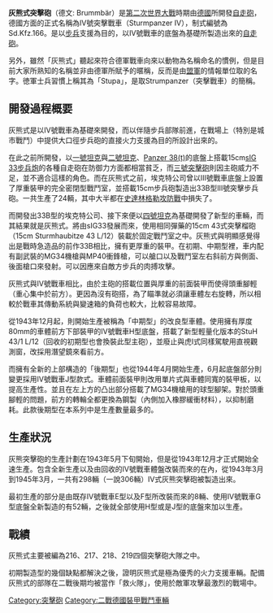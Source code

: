 {{Unreferenced|time=2017-05-02T16:09:29+00:00}}
{{noteTA
|1=zh-hans:毫米;zh-hk:毫米;zh-tw:公釐;
|2=zh-hans:米;zh-hk:米;zh-tw:公尺;
|3=zh-hans:坦克;zh-hk:坦克;zh-tw:戰車;
|4=zh-hans:主战坦克;zh-hk:主戰坦克;zh-tw:主力戰車;
|5=zh-hans:驱逐战车;zh-hk:驅逐戰車;zh-tw:驅逐戰車;
|6=zh-hans:步兵战车;zh-hk:步兵戰車;zh-tw:步兵戰車;
|7=zh-hans:轻型坦克;zh-hk:輕型坦克;zh-tw:輕戰車;
|8=zh-hans:中型坦克;zh-hk:中型坦克;zh-tw:中戰車;
|9=zh-hans:重型坦克;zh-hk:重型坦克;zh-tw:重戰車;
|10=zh-hk:水平;zh-tw:水平;
}}
{{Infobox weapon
|is_vehicle=yes
|圖片=[[File:Sturmpanzer.Saumur.0008gkp7.jpg|300px]]
|照片說明=法國索謬爾戰車博物館展示的灰熊式突擊砲
|名稱=灰熊式突擊砲[[File:Flag_of_Germany_1933.svg|30px]]<br /><small>{{lang|de|Sd. Kfz. 166 Brummbär}}</small>
|乘員=5人（駕駛、車長、砲手、裝填手x2）
|長度=5.93 m
|闊度=2.87 m
|高度=2.52 m
|重量=28.2 噸
|裝甲=車身正面80-100mm <br /> 車身側面20-50mm
|主要=150mm StuH 43(/1) L/12 
|次要=[[MG_34|MG 34]] 7.92mm 機槍 X 1 
|引擎=V12 [[梅巴赫|梅巴赫]]HL120 TRM1 
|引擎馬力=300匹馬力
|懸掛=葉片彈簧式
|平地時速=40公里/小時
|平地時速=24公里/小時
|馬力/重量=10.6匹/噸
|行動=210公里
}}
'''灰熊式突擊砲'''（德文: Brummbär）是[[第二次世界大戰|第二次世界大戰]]時期由[[德國|德國]]所開發[[自走砲|自走砲]]，德國方面的正式名稱為IV號突擊戰車（Sturmpanzer IV），制式編號為 Sd.Kfz.166。是以[[步兵|步兵]]支援為目的，以IV號戰車的底盤為基礎所製造出來的[[自走砲|自走砲]]。

另外，雖然「灰熊式」聽起來符合德軍戰車向來以動物為名稱命名的慣例，但是目前大家所熟知的名稱並非由德軍所賦予的暱稱，反而是由[[盟軍|盟軍]]的情報單位取的名字。徳軍士兵習慣上稱其為「Stupa」，是取Strumpanzer（突擊戰車）的簡稱。

== 開發過程概要 ==

灰熊式是以IV號戰車為基礎來開發，而以伴隨步兵部隊前進，在戰場上（特別是城市戰鬥）中提供大口徑步兵砲的直接火力支援為目的所設計出來的。

在此之前所開發，以[[一號坦克|一號坦克]]與[[二號坦克|二號坦克]]、[[Panzer_38(t)|Panzer 38(t)]]的底盤上搭載15cm[[sIG_33步兵炮|sIG 33步兵炮]]的各種自走砲在防御力方面都相當貧乏，而[[三號突擊砲|三號突擊砲]]則因主砲威力不足，並不適合這樣的角色。而在灰熊式之前，埃克特公司曾以III號戰車底盤上設置了厚重裝甲的完全密閉型戰鬥室，並搭載15cm步兵砲製造出33B型III號突擊步兵砲。一共生產了24輌，其中大半都在[[史達林格勒攻防戰|史達林格勒攻防戰]]中損失了。

而開發出33B型的埃克特公司、接下來便以[[四號坦克|四號坦克]]為基礎開發了新型的車輛，而其結果就是灰熊式。將由sIG33發展而來，使用相同彈藥的15cm 43式突擊榴砲（15cm Sturmhaubitze 43 L/12）裝載於固定戰鬥室之中。灰熊式與明顯感覺得出是戰時急造品的前作33B相比，擁有更厚重的裝甲。在初期、中期型裡，車内配有副武裝的MG34機槍與MP40衝鋒槍，可以艙口以及戰鬥室左右斜前方與側面、後面槍口來發射。可以因應來自敵方步兵的肉搏攻擊。

灰熊式與IV號戰車相比，由於主砲的搭載位置與厚重的前面裝甲而使得頭重腳輕（重心集中於前方）。更因為沒有砲搭，為了瞄準就必須讓車體左右旋轉，所以相較於戰車其傳動系統與變速箱的負荷也較大，比較容易故障。

從1943年12月起，則開始生產被稱為「中期型」的改良型車體。使用擁有厚度80mm的車體前方下部裝甲的IV號戰車H型底盤，搭載了新型輕量化版本的StuH 43/1 L/12（回收的初期型也會換裝此型主砲），並廢止與虎I式同樣駕駛用直視觀測窗，改採用潛望鏡來看前方。

而擁有全新的上部構造的「後期型」也從1944年4月開始生產，6月起底盤部分則變更採用IV號戰車J型款式。車體前面裝甲則改用單片式與車體同寬的裝甲板，以提高生產性。並且在左上方的凸出部分搭載了MG34機槍用的球型腳架。對於頭重腳輕的問題，前方的轉輪全都更換為鋼製（內側加入橡膠緩衝材料），以抑制磨耗。此款後期型在本系列中是生產數量最多的。

== 生產狀況 ==

灰熊突擊砲的生產計劃在1943年5月下旬開始，但是從1943年12月才正式開始全速生產。包含全新生產以及由回收的IV號戰車體盤改裝而來的在內，從1943年3月到1945年3月，一共有298輛（一說306輛）IV式灰熊突擊砲被製造出來。

最初生產的部分是由既存IV號戰車E型以及F型所改裝而來的8輛、使用IV號戰車G型底盤全新製造的有52輛，之後就全部使用H型或是J型的底盤來加以生產。

== 戰績 ==
灰熊式主要被編為216、217、218、219四個突擊砲大隊之中。

初期製造型的幾個缺點都解決之後，證明灰熊式是極為優秀的火力支援車輛。配備灰熊式的部隊在二戰後期均被當作「救火隊」，使用於敵軍攻擊最激烈的戰場中。

{{二次大戰德軍AFVs}}

{{Commonscat|Nashorn tank destroyer}}

{{Authority control}}
[[Category:突擊砲|Category:突擊砲]]
[[Category:二戰德國裝甲戰鬥車輛|Category:二戰德國裝甲戰鬥車輛]]